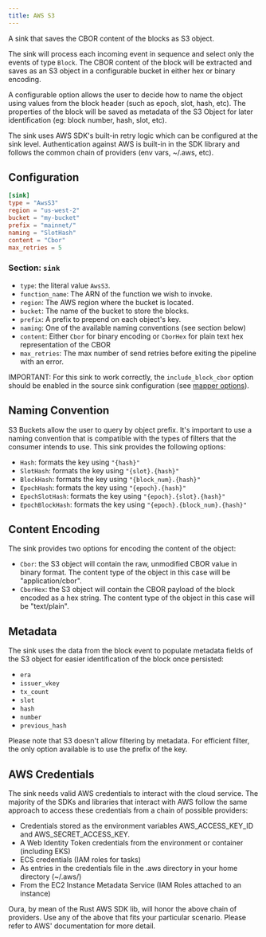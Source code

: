 ```yaml
---
title: AWS S3
---
```


A sink that saves the CBOR content of the blocks as S3 object.

The sink will process each incoming event in sequence and select only the events of type `Block`. The CBOR content of the block will be extracted and saves as an S3 object in a configurable bucket in either hex or binary encoding. 

A configurable option allows the user to decide how to name the object using values from the block header (such as epoch, slot, hash, etc). The properties of the block will be saved as metadata of the S3 Object for later identification (eg: block number, hash, slot, etc).

The sink uses AWS SDK's built-in retry logic which can be configured at the sink level. Authentication against AWS is built-in in the SDK library and follows the common chain of providers (env vars, ~/.aws, etc). 

## Configuration

```toml
[sink]
type = "AwsS3"
region = "us-west-2"
bucket = "my-bucket"
prefix = "mainnet/"
naming = "SlotHash"
content = "Cbor"
max_retries = 5
```

### Section: `sink`

- `type`: the literal value `AwsS3`.
- `function_name`: The ARN of the function we wish to invoke.
- `region`: The AWS region where the bucket is located.
- `bucket`: The name of the bucket to store the blocks.
- `prefix`: A prefix to prepend on each object's key.
- `naming`: One of the available naming conventions (see section below)
- `content`: Either `Cbor` for binary encoding or `CborHex` for plain text hex representation of the CBOR
- `max_retries`: The max number of send retries before exiting the pipeline with an error.

IMPORTANT: For this sink to work correctly, the `include_block_cbor` option should be enabled in the source sink configuration (see [mapper options](/oura/v1/advanced/mapper_options)).

## Naming Convention

S3 Buckets allow the user to query by object prefix. It's important to use a naming convention that is compatible with the types of filters that the consumer intends to use. This sink provides the following options:


- `Hash`: formats the key using `"{hash}"`
- `SlotHash`: formats the key using `"{slot}.{hash}"`
- `BlockHash`: formats the key using `"{block_num}.{hash}"`
- `EpochHash`: formats the key using `"{epoch}.{hash}"`
- `EpochSlotHash`: formats the key using `"{epoch}.{slot}.{hash}"`
- `EpochBlockHash`: formats the key using `"{epoch}.{block_num}.{hash}"`

## Content Encoding

The sink provides two options for encoding the content of the object:

- `Cbor`: the S3 object will contain the raw, unmodified CBOR value in binary format. The content type of the object in this case will be "application/cbor". 
- `CborHex`: the S3 object will contain the CBOR payload of the block encoded as a hex string. The content type of the object in this case will be "text/plain". 


## Metadata

The sink uses the data from the block event to populate metadata fields of the S3 object for easier identification of the block once persisted:

- `era`
- `issuer_vkey`
- `tx_count`
- `slot`
- `hash`
- `number`
- `previous_hash`

Please note that S3 doesn't allow filtering by metadata. For efficient filter, the only option available is to use the prefix of the key.

## AWS Credentials

The sink needs valid AWS credentials to interact with the cloud service. The majority of the SDKs and libraries that interact with AWS follow the same approach to access these credentials from a chain of possible providers:

- Credentials stored as the environment variables AWS_ACCESS_KEY_ID and AWS_SECRET_ACCESS_KEY.
- A Web Identity Token credentials from the environment or container (including EKS)
- ECS credentials (IAM roles for tasks)
- As entries in the credentials file in the .aws directory in your home directory (~/.aws/)
- From the EC2 Instance Metadata Service (IAM Roles attached to an instance)

Oura, by mean of the Rust AWS SDK lib, will honor the above chain of providers. Use any of the above that fits your particular scenario. Please refer to AWS' documentation for more detail.
